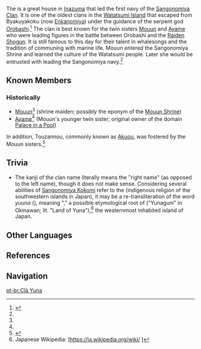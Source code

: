 {{Terminology Infobox
|image        = 
|type         = Families
|type2        = Inazuma Clans
}}
The {{Lang|'''Yuna Clan'''|ja=右名氏}} is a great house in [[Inazuma]] that led the first navy of the [[Sangonomiya Clan]]. It is one of the oldest clans in the [[Watatsumi Island]] that escaped from Byakuyakoku (now [[Enkanomiya]]) under the guidance of the serpent god [[Orobashi]].<ref name="Life of Mouun">{{Ref/Book|The Life of Mouun the Shrine Maiden}}</ref> The clan is best known for the twin sisters [[Mouun]] and [[Ayame]] who were leading figures in the battle between Orobashi and the [[Raiden Shogun]]. It is still famous to this day for their talent in whalesongs and the tradition of communing with marine life. Mouun entered the Sangonomiya Shrine and learned the culture of the Watatsumi people. Later she would be entrusted with leading the Sangonomiya navy.<ref name="Life of Mouun" />

==Known Members==
===Historically===
*[[Mouun]]<ref name="Life of Mouun" /> (shrine maiden; possibly the eponym of the [[Mouun Shrine]])
*[[Ayame]]<ref name="Life of Mouun" /> (Mouun's younger twin sister; original owner of the domain [[Palace in a Pool]])

In addition, Touzannou, commonly known as [[Akuou]], was fostered by the Mouun sisters.<ref name="East Viceroy">{{Ref/Book|Debates on the "Viceroy of the East"}}</ref>

==Trivia==
*The kanji of the clan name literally means the "right name" (as opposed to the left name), though it does not make sense. Considering several abilities of [[Sangonomiya Kokomi]] refer to the {{w|Ryukyuan religion|Ryukyuan mythology}} (indigenous religion of the southwestern islands in Japan), it may be a re-transliteration of the {{w|Okinawan language|Okinawan}} word ''yuuna'' ({{ja|右納}}), meaning "{{w|Hibiscus tiliaceus|sea hibiscus}}," a possible etymological root of {{w|Yonaguni}} ("Yunaguni" in Okinawan; lit. "Land of Yuna"),<ref>Japanese Wikipedia: [https://ja.wikipedia.org/wiki/{{subst:#urldecode:%E4%B8%8E%E9%82%A3%E5%9B%BD%E5%B3%B6}} {{ja|与那国島}}]</ref> the westernmost inhabited island of Japan.

==Other Languages==
{{Other Languages|default_hidden=1
|en      = Yuna Clan
|zhs     = 右名氏
|zhs_rm  = Yòumíng Shì{{Sino|zh|ja}}
|ja      = 右名氏
|ja_rm   = Yuuna-shi
|ko      = {{tt|우명|右名}} {{tt|씨|氏}}
|ko_rm   = Umyeong Ssi{{Sino|ko|ja}}
|es      = Clan Yuna
|fr      = Clan Yuna
|ru      = Род Юна<ref name="Life of Mouun" /> / Клан Юна<ref name="East Viceroy" />
|th      = ตระกูล Yuna
|th_rm   = Tra-kun Yuna
|vi      = {{tt|Thị Tộc|氏族}} Yuna
|de      = Yuna-Klan
|id      = Klan Yuna
|pt      = Clã Yuna
|tr      = Yuna Klanından
|tr_tl   = From Yuna Clan
|it      = Clan Yuna
}}

==References==
{{Reflist}}

==Navigation==
{{Faction Navbox}}

[[pt-br:Clã Yuna]]